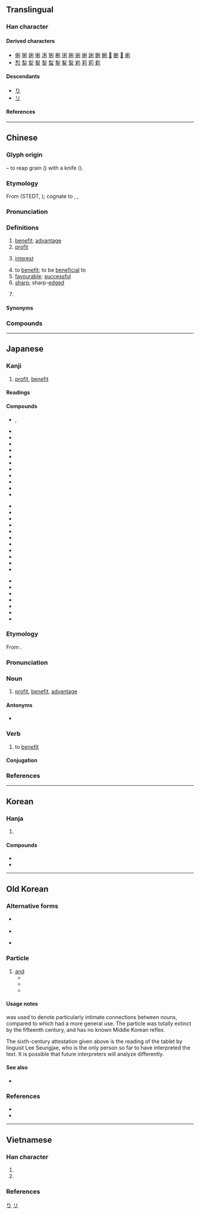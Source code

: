 {{character info}}
{{character info|0xf9dd}}
==Translingual==
{{stroke order|strokes=7}}

===Han character===
{{Han char|rn=18|rad=刀|as=05|sn=7|four=22900|canj=HDLN|ids=⿰禾刂}}

====Derived characters====
* [[俐]] [[唎]] [[娳]] [[悧]] [[浰]] [[猁]] [[梸]] [[琍]] [[脷]] [[䂰]] [[蜊]] [[誗]] [[鋓]] [[鯏]] [[𥚥]] [[䬆]] [[𢈱]] [[痢]]
* [[悡]] [[梨]] [[犁]] [[㴝]] [[𪏭]] [[䖽]] [[鋫]] [[䱘]] [[䵩]] [[峲]] [[莉]] [[筣]] [[鬁]]

====Descendants====
* [[り]]
* [[リ]]

====References====
{{Han ref|kx=0138.190|dkj=01932|dj=0313.080|hdz=10329.020|uh=5229|ud=21033|bh=A751|bd=42833}}
{{Han ref|uh=F9DD}}

[[Category:Han characters from which hiragana were derived|り]]
[[Category:Han characters from which katakana were derived|リ]]

----

==Chinese==
{{zh-forms}}

===Glyph origin===
{{Han etyl}}
{{Han compound|禾|t1=[[grain]]|刀|t2=[[knife]]|ls=ic}} – to reap grain ({{zh-l|*禾}}) with a knife ({{zh-l|*刀}}).

===Etymology===
From {{inh|zh|sit-pro|*ri:t||to reap, scrape, shave, cut, sever}}<!---Is this term an exopassive nominal derivative "what is reaped > harvest > profit" of inherited yet unattested OC *''rit''? & then reverbalized to fill out a lexical gap?---> (STEDT, {{zh-ref|Schuessler, 2007}}); cognate to {{cog|lus|rîit||to scrap with a hoe}}, {{cog|gvr|tr=wriqba|t=to scratch}}, {{cog|my|ရိတ်||to cut, reap, mow shave}}

===Pronunciation===
{{zh-pron
|m=lì
|m-s=
|c=lei6
|c-t=lei5
|g=
|h=pfs=li;gd=li4
|j=
|mb=
|md=lé/lê
|md_note=lê - sense “sharp” only
|mn=ml,jj,tw:lāi/ml,jj,tw:lī
|mn_note=lāi - vernacular; lī - literary
|mn-t=li6/lai7
|mn-t_note=li6 - literary; lai7 - vernacular
|w=3li
|x=
|mc=y
|oc=y
|ma=y
|ca=LL-Q9186-Justinrleung-利.wav
|cat=n,v,a
}}

===Definitions===
{{zh-hanzi}}

# [[benefit]]; [[advantage]]
# [[profit]]
#: {{zh-x|薄利多銷|small profits but quick returns}}
# {{lb|zh|finance}} [[interest]]
#: {{zh-x|高利貸|usury; high-interest loan}}
# to [[benefit]]; to be [[beneficial]] to
# [[favourable]]; [[successful]]
# [[sharp]]; sharp-[[edge]]d
# {{surname|zh}}
#: {{zh-x|利 希 慎|{{w|Lee Hysan|'''Lee''' Hysan}} (Hong Kong businessman involved in opium trade)|C}}

====Synonyms====
{{zh-dial|快-2}}

===Compounds===
{{zh-der|利弊|利滾利|利令智昏|利潤|利用|利上滾利|利欲熏心|利益|利誘|利於|利己|利己主義|利鈍|利劍|利刃|利器|便利店:convenience store|利比亞:Libya|利便|利病|利害|利口|利率|利落|利尿|利權|利索|利息|利息率|利嘴|一本萬利|下利|不利|不利市|不利落|不為利誘|不爽利|不知利害|不計利害|乾淨爽利|互利|亞美利加|亨利|亨利七世|亨利五世|亨利八世|亨利方達|亨利福特|亨利魯斯|什一之利|仁言利博|以利亞|伊利亞德|伊利湖|伊利諾州|伯利恆|伽利略|低利|低利率|佛舍利|便利|便利商店|保加利亞|保險利益|修舊利廢|債利|克利夫蘭|兌換利益|兒童福利|兩利|公利|公賣利益|出師不利|分利|利上加利|利亮|利人|利人利己|利他|利他主義|利刀|利口捷給|利喙贍辭|利國福民|利多|利多出盡|利多於弊|利子|利字當頭|利害得失|利害關係|利尿劑|利己妨人|利巴|利市|利市三倍|利弊互見|利弊參半|利弊得失|利快|利息支出|利息收入|利息費用|利慾|利慾薰心|利析秋毫|利樂|利樂包|利源|利潤所得|利物|利物浦|利率政策|利瑪|利瑪竇|利益團體|利益均霑|利益輸送|利祿|利祿薰心|利稅|利空|利空出盡|利藪|利路|利辭|利錢|利鎖名牽|利雅德|利齒兒|剎帝利|功利|功利主義|功利派|功利論|功名利祿|功成利達|加利波里|勝利|勝利投手|勞工福利|勢利|勢利之交|勢利眼|勢利鬼|匈牙利|卡利撒|厄利垂亞|厚利|反專利|取利|右利|吉利|吉利話|名利|名利兼收|名利場|名利奴|名利客|名利雙收|名成利遂|名目利率|名韁利索|名韁利鎖|哈利發|哈利路亞|唯利是圖|唯利是從|唯利是求|唯利是視|單利|單利法|因利乘便|因勢利導|國民福利|圖利|地利|地利之便|地利人和|地盡其利|坐收漁利|堅甲利兵|大吉大利|大發利市|失利|奈及利亞|套利|奧亨利|奧地利|好利|好利忘義|威脅利誘|威逼利誘|嬴利|安和樂利|害人利己|家庭福利|富貴利達|實質利率|寵利|射利|將本求利|專利|專利地圖|專利權|專利法|小利|尖利|尸利|巧言利口|巴伐利亞|巴利|巴利語|巴雷利|布利斯班|平均利潤|年利|年利率|廢物利用|得利|急功近利|惟利是圖|惟利是營|惟利是逐|慶伯利|成敗利鈍|戰利品|投無不利|抗利尿素|抗戰勝利|拆款利率|招財利市|損人利己|損己利物|散利|文殊師利|既得利益|昧心取利|普利龍|普通利息|智利|智利硝石|暴利|月利|月利率|有利|有利可圖|有害無利|本利|本利比|本大利寬|本小利微|李廣利|榷利|樂利|機利|權利|權利法案|權利金|殉利|殖利|殷民阜利|殺一利百|比利時|毛利|毛利人|毫末之利|水利|水利專家|水利局|水利工程|水利樞紐|水利權|水利資源|求名奪利|求名求利|沒查沒利|沙利文|油加利|法利賽人|法德利|波提且利|流利|流年不利|浚利|浮利|浮名薄利|浮名虛利|淡於名利|淡泊名利|淨利|滾利|漁人之利|漁人得利|漁利|漁翁之利|漁翁得利|澳大利亞|濟人利物|無利可圖|無往不利|燒利市|營利|營利稅|營業利益|爭名奪利|爭名競利|爭名逐利|爭權奪利|爭權攘利|爽利|牌告利率|牟利|特利可得|犀利|獲利|獲利倍蓰|獲利率|玻利維亞|現金股利|瑪利亞|生利|發利市|白利尼|百世之利|盈利|盛衰利害|眉睫之利|短視近利|礱淬利器|社會福利|福利|福利國家|福利指標|福利社|福利社會|私利|秣馬利兵|稅利|競利|節節勝利|節節失利|籠利|紅利|純利|索利|索馬利亞|細利|經濟利潤|綦谿利跂|羊羔利|美利|義大利|義大利獎|義大利菜|老人福利|老年福利|耒耨之利|聖馬利諾|股利|股息股利|股票股利|能牙利爪|自利|自然利率|自私自利|與民爭利|興利|興利剔弊|興利除害|興利除弊|舍利|舍利塔|舍利子|舍利弗|船堅炮利|花利|葛利納|蒙古利亞|蒙哥馬利|蒙臺梭利|薄利|薄利多銷|蘇利南|蝸利蠅名|蝸名蠅利|蠅利蝸名|蠅名蝸利|蠅頭小利|蠅頭微利|複利|複利法|複利計算|西伯利亞|西利西亞|見利忘義|見利思義|規利|謀利|豐功厚利|貨利|貪名圖利|貪名逐利|貪榮慕利|賈利|賣國求利|贏利|赫丘利斯|趕勢利|趨利|趨利避害|輕利|辯口利舌|辯口利辭|農田水利|逆耳利行|逐利爭名|連本帶利|違利赴名|違害就利|邀名射利|邊際利益|重利|重利盤剝|銛利|銳利|鋒利|錐刀之利|阿利安人|阿利曼|除患興利|雅利安|零利|順利|頻頻失利|餘利|馬利|馬利亞|馬利諾會|高利|高利貸|鮑凱利尼|麻利|監利|氟利昂|無利|利川|保利|加利利|加利利海|利津|靈利|無本生利|薩利吉勒干南庫勒}}

{{zh-cat|Intermediate}}

----

==Japanese==

===Kanji===
{{ja-kanji|grade=4|rs=刀05}}

# [[profit]], [[benefit]]

====Readings====
{{ja-readings
|goon=り
|kanon=り
|kun=き-く, よ-い, するど-い, と-し
}}

====Compounds====
{{top3}}
* {{ja-r|砂%利|じゃ%り|[[gravel]]; [[child]]}}, {{ja-r|砂%利|ざ%り|[[gravel]]}}
* {{ja-r|利%益|り%えき}}
* {{ja-r|利%害|り%がい}}
* {{ja-r|利%権|り%けん}}
* {{ja-r|利%己|り%こ}}
* {{ja-r|利%口|り%こう}}
* {{ja-r|利%子|り%し|[[interest]]}}
* {{ja-r|利%鞘|り%ざや|[[profit margin]]}}
* {{ja-r|利%息|り%そく|[[interest]]}}
* {{ja-r|利%発|り%はつ}}
* {{ja-r|利%便|り%べん}}
* {{ja-r|利%便%性|り%べん%せい}}
{{mid3}}
* {{ja-r|利%用%者|り%よう%しゃ}}
* {{ja-r|利%用|り%よう}}
* {{ja-r|利%率|り%りつ|[[interest rate]]}}
* {{ja-r|営%利|えい%り}}
* {{ja-r|鋭%利|えい%り}}
* {{ja-r|元%利|がん%り}}
* {{ja-r|権%利|けん%り}}
* {{ja-r|功%利|こう%り}}
* {{ja-r|功%利%的|こう%り%てき}}
* {{ja-r|功%利%主%義|こう%り%しゅ%ぎ}}
* {{ja-r|高%利|こう%り}}
{{mid3}}
* {{ja-r|高%利%貸し|こう%り%がし}}
* {{ja-r|犀%利|さい%り}}
* {{ja-r|薄%利|はく%り}}
* {{ja-r|福%利|ふく%り}}
* {{ja-r|複%利|ふく%り}}
* {{ja-r|暴%利|ぼう%り}}
* {{ja-r|利%尻%島|^り%しり%-とう}}
{{bottom}}

===Etymology===
{{ja-kanjitab|り|yomi=o}}
From {{bor|sort=り|ja|ltc|-}} {{m|zh|利|tr=lij<sup>H</sup>||profit}}.

===Pronunciation===
{{ja-pron|yomi=o|り|acc=1|acc_ref=DJR,NHK}}

===Noun===
{{ja-noun|り}}

# [[profit]], [[benefit]], [[advantage]]

====Antonyms====
* {{ja-r|害|がい|gloss=[[damage]]}}

===Verb===
{{ja-verb-suru|り}}

# to [[benefit]]

====Conjugation====
{{ja-suru|り}}

===References===
<references/>

----

==Korean==

===Hanja===
{{ko-hanja|[[이롭다|이로울]]|리||이}}

# {{hanja form of|리|[[benefit]]}}

====Compounds====
* {{ko-l|복리|[[welfare]]|福利}}
* {{ko-l|이율|[[interest rate]]|利率}}

----

==Old Korean==

===Alternative forms===
* {{l|oko|刂|tr=*-i}} {{q|''[[w:gugyeol|gugyeol]]'' abbreviation}}
* {{l|oko|伊|tr=*-i}}
* {{l|oko|次|tr=*-i}} {{q|semantically adapted phonogram, potential variant}}

===Particle===
{{head|oko|particle|tr=*-i}}

# [[and]] {{lb|ko|connecting particle for nouns}}
#* {{quote-book|oko|year=mid-6th century|title=Wooden Tablet #221 from Seongsan Sanseong, Haman|text=人'''次'''人嗚|t=many people [lit. people '''and''' people] lamented}}
#* {{quote-book|oko|year=c. 965|author={{w2|ko|균여|均如|tr=Gyunyeo}}|chapter={{w2|ko|수희공덕가|隨喜功德歌|tr=Suhuigongdeok-ga}}|title={{w2|ko|均如傳|均如傳|tr=Gyunyeo-jeon}}|trans-title={{w|Gyunyeo-jeon|Works of Gyunyeo}}|text=佛'''伊'''衆生毛叱所只|t=so that there is no [more] "Buddha '''and''' the sentient beings"}}
#* {{quote-book|oko|year=10th century|title=Interpretive ''jeomto {{w|gugyeol}}'' glosses to Volume 20 of the Jinbon {{w|Avatamsaka Sutra}}|text=一切諸佛<sup>'''刂'''</sup>菩薩|t=Each and every Buddha '''and''' [[w:bodhisattva|bodhisattva]]}}

====Usage notes====
{{l|oko|利|tr=*-i}} was used to denote particularly intimate connections between nouns, compared to {{l|oko|果|tr=*-kwa}} which had a more general use. The particle was totally extinct by the fifteenth century, and has no known Middle Korean reflex.

The sixth-century attestation given above is the reading of the tablet by linguist Lee Seungjae, who is the only person so far to have interpreted the text. It is possible that future interpreters will analyze {{l|oko|次}} differently.

====See also====
* {{l|oko|果|tr=*-kwa|t=and; with|pos=comitative case marker}}

===References===
* {{cite-journal|author=박진호 (Bak Jin-ho)|title=Hyangga haedok-gwa gugeo munbeopsa|script-title=ko:향가 해독과 국어 문법사|trans-title=''Hyangga'' interpretations and the history of Korean grammar|year=2007|journal=Gugeohak|volume=51|pages=313–338}}
* {{cite book|author=이승재 (Lee Seungjae) |year=2017 |title=Mokgan-e girokdoen Godae Han'gugeo|script-title=ko:木簡에 기록된 古代 韓國語|trans-title=The Old Korean Language Inscribed on Wooden Tablets)|publisher=Ilchogak |isbn=978-89-337-0736-4}}

----

==Vietnamese==

===Han character===
{{vi-readings|rs=刀05
|hanviet=lợi-tdcndg;tdcntd;gdhn
|phienthiet=
|nom=lời-tdcndg;tdcntd;gdhn;btcn, lợi-tdcndg;tdcntd;gdhn, rời-tdcndg;tdcntd, rơi-tdcndg, ráy-tdcndg, lì-gdhn
}}

# {{han tu form of|lợi|[[profit]]}}
# {{Nom form of|lời|[[profit]]; [[interest]]}}

===References===
<references/>